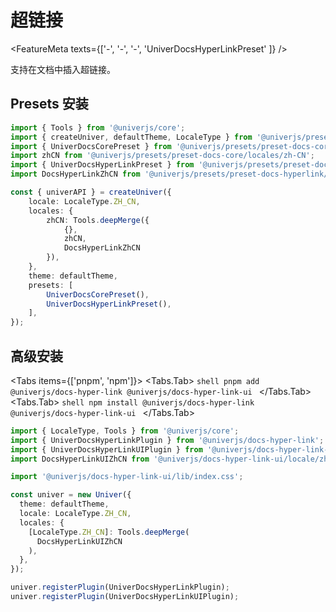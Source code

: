 
# 超链接

<FeatureMeta texts={['-', '-', '-', 'UniverDocsHyperLinkPreset' ]} />

支持在文档中插入超链接。

## Presets 安装

```typescript {5-6,14,20}
import { Tools } from '@univerjs/core';
import { createUniver, defaultTheme, LocaleType } from '@univerjs/presets';
import { UniverDocsCorePreset } from '@univerjs/presets/preset-docs-core';
import zhCN from '@univerjs/presets/preset-docs-core/locales/zh-CN';
import { UniverDocsHyperLinkPreset } from '@univerjs/presets/preset-docs-hyperlink';
import DocsHyperLinkZhCN from '@univerjs/presets/preset-docs-hyperlink/locale/zh-CN';

const { univerAPI } = createUniver({
    locale: LocaleType.ZH_CN,
    locales: {
        zhCN: Tools.deepMerge({
            {},
            zhCN,
            DocsHyperLinkZhCN 
        }),
    },
    theme: defaultTheme,
    presets: [
        UniverDocsCorePreset(),
        UniverDocsHyperLinkPreset(),
    ],
});
```

## 高级安装

<Tabs items={['pnpm', 'npm']}>
  <Tabs.Tab>
    ```shell
    pnpm add @univerjs/docs-hyper-link @univerjs/docs-hyper-link-ui
    ```
  </Tabs.Tab>
  <Tabs.Tab>
    ```shell
    npm install @univerjs/docs-hyper-link @univerjs/docs-hyper-link-ui
    ```
  </Tabs.Tab>
</Tabs>

```typescript {2-4,6,12, 18-19}
import { LocaleType, Tools } from '@univerjs/core';
import { UniverDocsHyperLinkPlugin } from '@univerjs/docs-hyper-link';
import { UniverDocsHyperLinkUIPlugin } from '@univerjs/docs-hyper-link-ui';
import DocsHyperLinkUIZhCN from '@univerjs/docs-hyper-link-ui/locale/zh-CN';

import '@univerjs/docs-hyper-link-ui/lib/index.css';

const univer = new Univer({
  theme: defaultTheme,
  locale: LocaleType.ZH_CN,
  locales: {
    [LocaleType.ZH_CN]: Tools.deepMerge(
      DocsHyperLinkUIZhCN
    ),
  },
});

univer.registerPlugin(UniverDocsHyperLinkPlugin);
univer.registerPlugin(UniverDocsHyperLinkUIPlugin);
```
